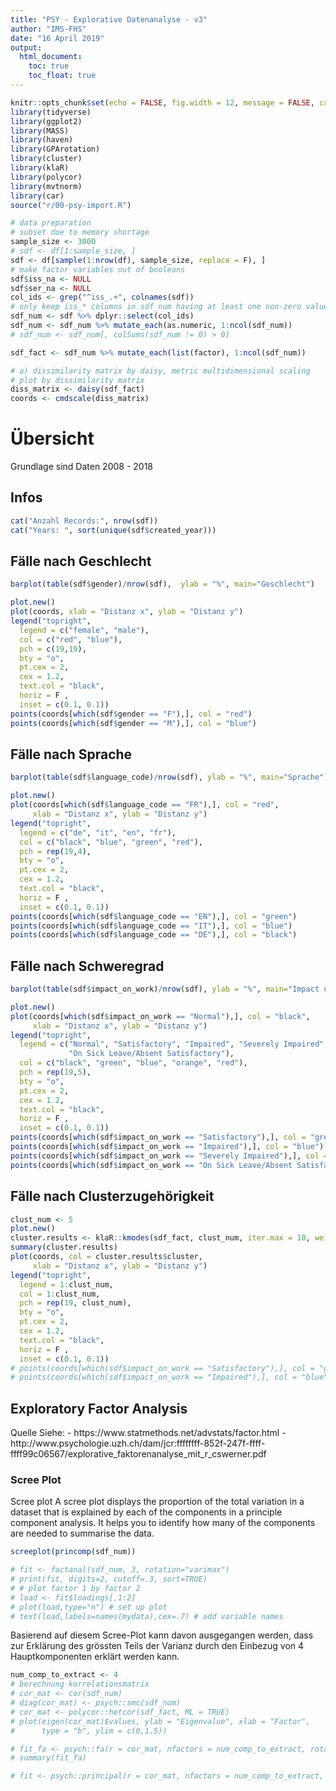```yaml
---
title: "PSY - Explorative Datenanalyse - v3"
author: "IMS-FHS"
date: "16 April 2019"
output: 
  html_document:
    toc: true
    toc_float: true
---
```


```r
knitr::opts_chunk$set(echo = FALSE, fig.width = 12, message = FALSE, cache = FALSE)
library(tidyverse)
library(ggplot2)
library(MASS)
library(haven)
library(GPArotation)
library(cluster)
library(klaR)
library(polycor)
library(mvtnorm)
library(car)
source("r/00-psy-import.R")

```


```r
# data preparation
# subset due to memory shortage
sample_size <- 3000
# sdf <- df[1:sample_size, ]
sdf <- df[sample(1:nrow(df), sample_size, replace = F), ]
# make factor variables out of booleans
sdf$iss_na <- NULL
sdf$ser_na <- NULL
col_ids <- grep("^iss_.+", colnames(sdf))
# only keep iss_* columns in sdf_num having at least one non-zero value
sdf_num <- sdf %>% dplyr::select(col_ids)
sdf_num <- sdf_num %>% mutate_each(as.numeric, 1:ncol(sdf_num))
# sdf_num <- sdf_num[, colSums(sdf_num != 0) > 0]

sdf_fact <- sdf_num %>% mutate_each(list(factor), 1:ncol(sdf_num))

# a) dissimilarity matrix by daisy, metric multidimensional scaling
# plot by dissimilarity matrix
diss_matrix <- daisy(sdf_fact)
coords <- cmdscale(diss_matrix)
```


# Übersicht

Grundlage sind Daten 2008 - 2018

## Infos
```r
cat("Anzahl Records:", nrow(sdf))
cat("Years: ", sort(unique(sdf$created_year)))
```

## Fälle nach Geschlecht

```r
barplot(table(sdf$gender)/nrow(sdf),  ylab = "%", main="Geschlecht")
```

```r
plot.new()
plot(coords, xlab = "Distanz x", ylab = "Distanz y")
legend("topright", 
  legend = c("female", "male"), 
  col = c("red", "blue"), 
  pch = c(19,19), 
  bty = "o", 
  pt.cex = 2, 
  cex = 1.2,  
  text.col = "black", 
  horiz = F , 
  inset = c(0.1, 0.1))
points(coords[which(sdf$gender == "F"),], col = "red")
points(coords[which(sdf$gender == "M"),], col = "blue")
```

## Fälle nach Sprache

```r
barplot(table(sdf$language_code)/nrow(sdf), ylab = "%", main="Sprache")
```


```r
plot.new()
plot(coords[which(sdf$language_code == "FR"),], col = "red", 
     xlab = "Distanz x", ylab = "Distanz y")
legend("topright", 
  legend = c("de", "it", "en", "fr"), 
  col = c("black", "blue", "green", "red"), 
  pch = rep(19,4), 
  bty = "o", 
  pt.cex = 2, 
  cex = 1.2,  
  text.col = "black", 
  horiz = F , 
  inset = c(0.1, 0.1))
points(coords[which(sdf$language_code == "EN"),], col = "green")
points(coords[which(sdf$language_code == "IT"),], col = "blue")
points(coords[which(sdf$language_code == "DE"),], col = "black")
```

## Fälle nach Schweregrad
```r
barplot(table(sdf$impact_on_work)/nrow(sdf), ylab = "%", main="Impact on Work")
```


```r
plot.new()
plot(coords[which(sdf$impact_on_work == "Normal"),], col = "black", 
     xlab = "Distanz x", ylab = "Distanz y")
legend("topright", 
  legend = c("Normal", "Satisfactory", "Impaired", "Severely Impaired", 
             "On Sick Leave/Absent Satisfactory"), 
  col = c("black", "green", "blue", "orange", "red"), 
  pch = rep(19,5), 
  bty = "o", 
  pt.cex = 2, 
  cex = 1.2,  
  text.col = "black", 
  horiz = F , 
  inset = c(0.1, 0.1))
points(coords[which(sdf$impact_on_work == "Satisfactory"),], col = "green")
points(coords[which(sdf$impact_on_work == "Impaired"),], col = "blue")
points(coords[which(sdf$impact_on_work == "Severely Impaired"),], col = "orange")
points(coords[which(sdf$impact_on_work == "On Sick Leave/Absent Satisfactory"),], col = "red")
```

## Fälle nach Clusterzugehörigkeit
```r
clust_num <- 5
plot.new()
cluster.results <- klaR::kmodes(sdf_fact, clust_num, iter.max = 10, weighted = FALSE )
summary(cluster.results)
plot(coords, col = cluster.results$cluster, 
     xlab = "Distanz x", ylab = "Distanz y")
legend("topright", 
  legend = 1:clust_num, 
  col = 1:clust_num, 
  pch = rep(19, clust_num), 
  bty = "o", 
  pt.cex = 2, 
  cex = 1.2,  
  text.col = "black", 
  horiz = F , 
  inset = c(0.1, 0.1))
# points(coords[which(sdf$impact_on_work == "Satisfactory"),], col = "green")
# points(coords[which(sdf$impact_on_work == "Impaired"),], col = "blue")


```



## Exploratory Factor Analysis 
Quelle Siehe: 
- https://www.statmethods.net/advstats/factor.html
- http://www.psychologie.uzh.ch/dam/jcr:ffffffff-852f-247f-ffff-ffff99c06567/explorative_faktorenanalyse_mit_r_cswerner.pdf

### Scree Plot

Scree plot
A scree plot displays the proportion of the total variation in a dataset that is explained by each of the components in a principle component analysis. It helps you to identify how many of the components are needed to summarise the data.


```r

screeplot(princomp(sdf_num))

# fit <- factanal(sdf_num, 3, rotation="varimax")
# print(fit, digits=2, cutoff=.3, sort=TRUE)
# # plot factor 1 by factor 2 
# load <- fit$loadings[,1:2] 
# plot(load,type="n") # set up plot 
# text(load,labels=names(mydata),cex=.7) # add variable names


```

Basierend auf diesem Scree-Plot kann davon ausgegangen werden, dass zur Erklärung des grössten Teils der Varianz durch den Einbezug von 4 Hauptkomponenten erklärt werden kann.


```r
num_comp_to_extract <- 4
# berechnung korrelationsmatrix
# cor_mat <- cor(sdf_num)
# diag(cor_mat) <- psych::smc(sdf_num)
# cor_mat <- polycor::hetcor(sdf_fact, ML = TRUE)
# plot(eigen(cor_mat)$values, ylab = "Eigenvalue", xlab = "Factor", 
#      type = "b", ylim = c(0,1.5))

# fit_fa <- psych::fa(r = cor_mat, nfactors = num_comp_to_extract, rotate = "varimax")
# summary(fit_fa)

# fit <- psych::principal(r = cor_mat, nfactors = num_comp_to_extract, rotate = "promax")

```


